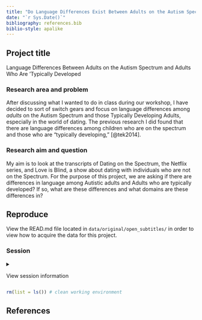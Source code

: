 ```yaml
---
title: "Do Language Differences Exist Between Adults on the Autism Spectrum and Adults Who Are 'Typically Developed'?"
date: "`r Sys.Date()`"
bibliography: references.bib
biblio-style: apalike
---
```


## Project title

Language Differences Between Adults on the Autism Spectrum and Adults Who Are 'Typically Developed


### Research area and problem

After discussing what I wanted to do in class during our workshop, I have decided to sort of switch gears and focus on language differences among *adults* on the Autism Spectrum and those Typically Developing Adults, especially in the world of dating. The previous research I did found that there are language differences among children who are on the spectrum and those who are "typically developing," [@tek2014].

### Research aim and question

My aim is to look at the transcripts of Dating on the Spectrum, the Netflix series, and Love is Blind, a show about dating with individuals who are not on the Spectrum. For the purpose of this project, we are asking if there are differences in language among Autistic adults and Adults who are typically developed? If so, what are these differences and what domains are these differences in?

## Reproduce

View the READ.md file located in `data/original/open_subtitles/` in order to view how to acquire the data for this project.

### Session

<details>

<summary>

View session information

</summary>

```r
sessioninfo::session_info()
```

</details>

```r
rm(list = ls()) # clean working environment
```

## References
